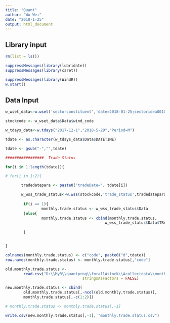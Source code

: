 ```yaml
---
title: "Quant"
author: "Wu Wei"
date: "2018-1-25"
output: html_document
---
```




## Library input
```r
rm(list = ls())

suppressMessages(library(lubridate))
suppressMessages(library(caret))

suppressMessages(library(WindR))
w.start()

```

## Data Input

```r
w_wset_data<-w.wset('sectorconstituent','date=2018-01-25;sectorid=a001010100000000')

stockcode <- w_wset_data$Data$wind_code

```


```r

w_tdays_data<-w.tdays("2017-12-1","2018-5-29","Period=M")

tdate <- as.character(w_tdays_data$Data$DATETIME)

tdate <- gsub("-","",tdate)
```





```r
#################  Trade Status

for(i in 1:length(tdate)){

# for(i in 1:2){

       tradedatepara <- paste0('tradeDate=', tdate[i])

       w_wss_trade_status<-w.wss(stockcode,'trade_status',tradedatepara)
       
        if(i == 1){
                monthly.trade.status <- w_wss_trade_status$Data
        }else{
                monthly.trade.status <- cbind(monthly.trade.status, 
                                            w_wss_trade_status$Data$TRADE_STATUS)
                
        }


}
```


```r
colnames(monthly.trade.status) <- c("code", paste0("d",tdate))
row.names(monthly.trade.status) <- monthly.trade.status[,"code"]

```


```r
old.monthly.trade.status <- 
        read.csv("D:\\MyR\\quantprog\\forallAstock\\Acollectdata\\monthly.trade.status.csv", 
                                  stringsAsFactors = FALSE)
```

```r
new.monthly.trade.status <- cbind(
        old.monthly.trade.status[,-ncol(old.monthly.trade.status)], 
        monthly.trade.status[,-c(1:2)]) 
```




```r
# monthly.trade.status <- monthly.trade.status[,-1]

```




```r
write.csv(new.monthly.trade.status[,-1], "monthly.trade.status.csv")

```


